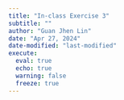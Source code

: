 ```yaml
---
title: "In-class Exercise 3"
subtitle: ""
author: "Guan Jhen Lin"
date: "Apr 27, 2024"
date-modified: "last-modified"
execute: 
  eval: true
  echo: true
  warning: false
  freeze: true
---
```

